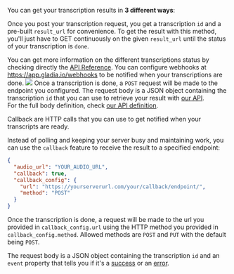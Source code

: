 You can get your transcription results in **3 different ways**: 

<AccordionGroup>
  <Accordion icon="repeat" title="Polling">

  Once you post your transcription request, you get a transcription `id` and a pre-built `result_url` for convenience.
  To get the result with this method, you'll just have to GET continuously on the given `result_url` until the status
  of your transcription is `done`.


  You can get more information on the different transcriptions status by checking directly the [API Reference](/api-reference/).
  </Accordion>
  <Accordion icon="webhook" title="Webhook">
  You can configure webhooks at https://app.gladia.io/webhooks to be notified when your transcriptions are done.
  <img src='/assets/images/webhooks-1.png'/>
  Once a transcription is done, a `POST` request will be made to the endpoint you configured. The request body is a JSON object containing the transcription `id` that you can use to retrieve your result with [our API](/api-reference/v2/pre-recorded/get).  
  For the full body definition, check [our API definition](/api-reference/v2/pre-recorded/webhook/success).  
  </Accordion>
  <Accordion icon="diagram-project" title="Callback URL">

  Callback are HTTP calls that you can use to get notified when your transcripts are ready.

  Instead of polling and keeping your server busy and maintaining work, you can use the `callback` feature to receive the result to a specified endpoint:

  ```json
  {
    "audio_url": "YOUR_AUDIO_URL",
    "callback": true,
    "callback_config": {
      "url": "https://yourserverurl.com/your/callback/endpoint/",
      "method": "POST"
    }
  }
  ```

  Once the transcription is done, a request will be made to the url you provided in `callback_config.url` using the HTTP method you provided in `callback_config.method`.
  Allowed methods are `POST` and `PUT` with the default being `POST`.

  The request body is a JSON object containing the transcription `id` and an `event` property that tells you if it's a [success](/api-reference/v2/pre-recorded/callback/success) or an [error](/api-reference/v2/pre-recorded/callback/error).
  </Accordion>
</AccordionGroup>
